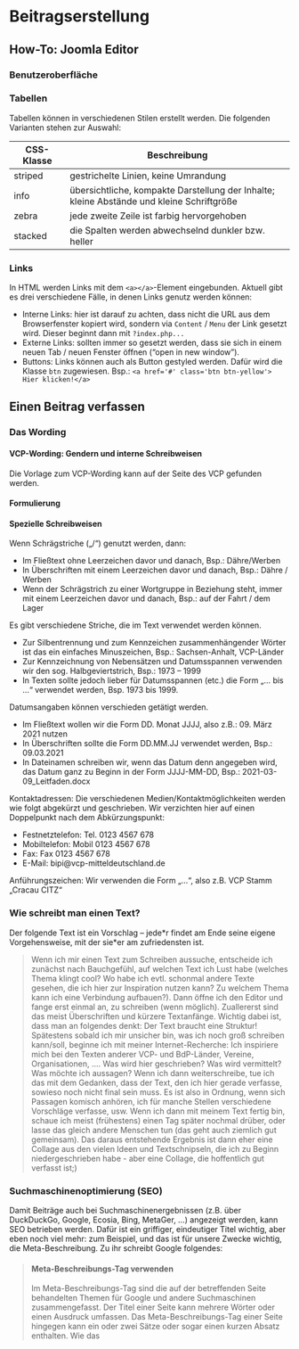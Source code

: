 # Beitragserstellung

## How-To: Joomla Editor 

### Benutzeroberfläche 

### Tabellen

Tabellen können in verschiedenen Stilen erstellt werden. Die folgenden Varianten stehen zur Auswahl: 

| CSS-Klasse | Beschreibung                             |
| ---------- | ---------------------------------------- |
| striped    | gestrichelte Linien, keine Umrandung     |
| info       | übersichtliche, kompakte Darstellung der Inhalte; kleine Abstände und kleine Schriftgröße |
| zebra      | jede zweite Zeile ist farbig hervorgehoben |
| stacked    | die Spalten werden abwechselnd dunkler bzw. heller | 

### Links

In HTML werden Links mit dem `<a></a>`-Element eingebunden. Aktuell gibt es drei verschiedene Fälle, in denen Links genutz werden können: 

* Interne Links: hier ist darauf zu achten, dass nicht die URL aus dem Browserfenster kopiert wird, sondern via `Content` / `Menu` der Link gesetzt wird. Dieser beginnt dann mit `?index.php...`
* Externe Links: sollten immer so gesetzt werden, dass sie sich in einem neuen Tab / neuen Fenster öffnen ("open in new window").
* Buttons: Links können auch als Button gestyled werden. Dafür wird die Klasse `btn` zugewiesen. Bsp.: `<a href='#' class='btn btn-yellow'> Hier klicken!</a>`

## Einen Beitrag verfassen

### Das Wording

#### VCP-Wording: Gendern und interne Schreibweisen

Die Vorlage zum VCP-Wording kann auf der Seite des VCP gefunden werden. 

#### Formulierung

#### Spezielle Schreibweisen
Wenn Schrägstriche („/“) genutzt werden, dann: 

* Im Fließtext ohne Leerzeichen davor und danach, Bsp.: Dähre/Werben
* In Überschriften mit einem Leerzeichen davor und danach, Bsp.: Dähre / Werben
* Wenn der Schrägstrich zu einer Wortgruppe in Beziehung steht, immer mit einem Leerzeichen davor und danach, Bsp.: auf der Fahrt / dem Lager

Es gibt verschiedene Striche, die im Text verwendet werden können. 

* Zur Silbentrennung und zum Kennzeichen zusammenhängender Wörter ist das ein einfaches Minuszeichen, Bsp.: Sachsen-Anhalt, VCP-Länder
* Zur Kennzeichnung von Nebensätzen und Datumsspannen verwenden wir den sog. Halbgeviertstrich, Bsp.: 1973 – 1999
* In Texten sollte jedoch lieber für Datumsspannen (etc.) die Form „… bis …“ verwendet werden, Bsp. 1973 bis 1999. 

Datumsangaben können verschieden getätigt werden.

* Im Fließtext wollen wir die Form DD. Monat JJJJ, also z.B.: 09. März 2021 nutzen
* In Überschriften sollte die Form DD.MM.JJ verwendet werden, Bsp.: 09.03.2021
* In Dateinamen schreiben wir, wenn das Datum denn angegeben wird, das Datum ganz zu Beginn in der Form JJJJ-MM-DD, Bsp.: 2021-03-09_Leitfaden.docx 

Kontaktadressen: Die verschiedenen Medien/Kontaktmöglichkeiten werden wie folgt abgekürzt und geschrieben. Wir verzichten hier auf einen Doppelpunkt nach dem Abkürzungspunkt: 

* Festnetztelefon: Tel. 0123 4567 678
* Mobiltelefon: Mobil 0123 4567 678
* Fax: Fax 0123 4567 678
* E-Mail: bipi@vcp-mitteldeutschland.de

Anführungszeichen: Wir verwenden die Form „…“, also z.B. VCP Stamm „Cracau CITZ“ 

### Wie schreibt man einen Text? 

Der folgende Text ist ein Vorschlag – jede\*r findet am Ende seine eigene Vorgehensweise, mit der sie\*er am zufriedensten ist.

> Wenn ich mir einen Text zum Schreiben aussuche, entscheide ich zunächst nach Bauchgefühl, auf welchen Text ich Lust habe (welches Thema klingt cool? 
> Wo habe ich evtl. schonmal andere Texte gesehen, die ich hier zur Inspiration nutzen kann? Zu welchem Thema kann ich eine Verbindung aufbauen?). 
> Dann öffne ich den Editor und fange erst einmal an, zu schreiben (wenn möglich). 
> Zuallererst sind das meist Überschriften und kürzere Textanfänge. 
> Wichtig dabei ist, dass man an folgendes denkt: Der Text braucht eine Struktur! 
> Spätestens sobald ich mir unsicher bin, was ich noch groß schreiben kann/soll, beginne ich mit meiner Internet-Recherche: 
> Ich inspiriere mich bei den Texten anderer VCP- und BdP-Länder, Vereine, Organisationen, .... Was wird hier geschrieben? Was wird vermittelt? 
> Was möchte ich aussagen? Wenn ich dann weiterschreibe, tue ich das mit dem Gedanken, dass der Text, den ich hier gerade verfasse, sowieso noch nicht final sein muss. 
> Es ist also in Ordnung, wenn sich Passagen komisch anhören, ich für manche Stellen verschiedene Vorschläge verfasse, usw. 
> Wenn ich dann mit meinem Text fertig bin, schaue ich meist (frühestens) einen Tag später nochmal drüber, oder lasse das gleich andere Menschen tun (das geht auch ziemlich gut gemeinsam). 
> Das daraus entstehende Ergebnis ist dann eher eine Collage aus den vielen Ideen und Textschnipseln, die ich zu Beginn niedergeschrieben habe - aber eine Collage, die hoffentlich gut verfasst ist;)

### Suchmaschinenoptimierung (SEO)

Damit Beiträge auch bei Suchmaschinenergebnissen (z.B. über DuckDuckGo, Google, Ecosia, Bing, MetaGer, …) angezeigt werden, kann SEO betrieben werden. 
Dafür ist ein griffiger, eindeutiger Titel wichtig, aber eben noch viel mehr: zum Beispiel, und das ist für unsere Zwecke wichtig, die Meta-Beschreibung. 
Zu ihr schreibt Google folgendes: 

> #### Meta-Beschreibungs-Tag verwenden
>
> Im Meta-Beschreibungs-Tag sind die auf der betreffenden Seite behandelten Themen für Google und andere Suchmaschinen zusammengefasst. Der Titel einer Seite kann mehrere Wörter oder einen Ausdruck umfassen. Das Meta-Beschreibungs-Tag einer Seite hingegen kann ein oder zwei Sätze oder sogar einen kurzen Absatz enthalten. Wie das <title>-Element wird auch das Meta-Beschreibungs-Tag im <head>-Element des HTML-Dokuments platziert.
> 
> #### Was sind die Vorzüge von Meta-Beschreibungs-Tags?
> 
> Meta-Beschreibungs-Tags spielen eine wichtige Rolle, weil Google sie möglicherweise als Snippets für deine Seiten in den Google-Suchergebnissen verwendet. Beachte, dass wir „möglicherweise“ sagen, weil Google eventuell auch einen relevanten Abschnitt des sichtbaren Textes deiner Seite verwendet, wenn er gut zur Suchanfrage eines Nutzers passt. Es empfiehlt sich immer, den einzelnen Seiten Meta-Beschreibungs-Tags hinzuzufügen – für den Fall, dass Google keine gute Textauswahl zur Verwendung im Snippet finden kann. Weitere Informationen zum Erstellen hochwertiger Meta-Beschreibungen 
> 
> #### Seiteninhalte korrekt zusammenfassen 
> 
> Verfasse eine Beschreibung, die für Nutzer informativ und interessant ist, wenn diese dein Meta-Beschreibungs-Tag als Snippet in einem Suchergebnis sehen. Für die Textlänge in einem description-Meta-Tag gibt es keine Mindestvorgabe oder Obergrenze. Wir empfehlen jedoch eine ausreichende Länge, bei der der Text vollständig in der Suche angezeigt wird und alle relevanten Informationen enthält, die Nutzer für die Einschätzung benötigen, ob die Seite nützlich und relevant für sie ist. Beachte aber, dass Nutzern je nach Suchform und -ort eventuell unterschiedlich große Snippets angezeigt werden.
> Vermeide dabei:
> 
> * Meta-Beschreibungs-Tags mit Inhalten, die keinen Bezug zu den Inhalten auf der Seite haben.
> * allgemeine Beschreibungen wie „Dies ist eine Webseite“ oder „Seite über Baseballkarten“
> * Beschreibungen, die ausschließlich aus Keywords bestehen
> * das Kopieren des gesamten Dokumentinhalts in das Meta-Beschreibungs-Tag
> 
> #### Für jede Seite eindeutige Beschreibungen verwenden
> 
> Wenn du für jede Seite ein anderes Meta-Beschreibungs-Tag festlegst, hilft dies sowohl Nutzern als auch Google – insbesondere bei Suchanfragen, bei denen Nutzer 
> mehrere Seiten in deiner Domain aufrufen können, z. B. bei Suchen mit dem Operator site:. Doch falls deine Website Tausende oder sogar Millionen von Seiten hat, 
> ist es wahrscheinlich nicht möglich, für alle Seiten manuell Meta-Beschreibungs-Tags zu erstellen. In diesem Fall kannst du Meta-Beschreibungs-Tags basierend auf 
> dem Inhalt der einzelnen Seiten automatisch generieren.
> Vermeide dabei die Verwendung desselben Meta-Beschreibungs-Tags für alle Seiten deiner Website oder für eine große Gruppe von Seiten

Eine weitere, deutlich ausführlichere Einschätzung bietet beispielsweise der [Blog SEBO Content](https://sebo-content.de/meta-beschreibung/). 
Zusammenfassend lässt sich sagen: Es ist wichtig, bei der Erstellung von Beiträgen folgendes zu beachten: 

* Titel: 
    * Ca. 15 bis 40 Zeichen lang
    * Max. 60 Zeichen lang
* Meta-Beschreibung: 
    * Max. ~160 Zeichen lang
    * Aussagekräftig und beschreibend
    * Emojis und können durchaus verwendet werden, das kann sogar gut sein. 

### Beispiel: Einen Blog-Beitrag schreiben

In diesem Abschnitt soll ein Blogbeitrag am Beispiel des akaheli erstellt werden. Dafür werden wir deutlich mehr Module einbinden und erwähnen, als für einen klassischen 
Blogbeitrag normalerweise notwendig sind. 

#### Thema und Inhalt bestimmen

Mögliche Fragen zu Beginn: Worum soll es gehen? Was ist der Anlass? Wer schreibt den Artikel? Wer ist die Zielgruppe? Folgt daraus eine bestimme Art und Weise, wie der 
Beitrag formuliert sein sollte? Worin besteht der Nachrichtenwert? Gibt es bereits Ideen für den Titel?

> Akaheli wurde auf dem letzten CIRCLES gegründet, es sollen Mitarbeiter\*innen gewonnen und erste Informationen an die Öffentlichkeit gegeben werden 
> (Ziel: Informationsbasis für mögliche Sponsor*innen schaffen). Gründungsmitglieder sind: Icks, Üps, Zätt. 
> 
> Bestehende Titelideen: Der akaheli hebt ab! / Neu gegründer akaheli befasst sich mit spannendem Thema

#### Den roten Faden finden

Je nachdem, wie deine bisherigen Vorstellungen von dem Artikel sind, lohnt es sich, einmal kurz zu pausieren und zu schauen, welche Message du dem*der Leser*in mit auf den Weg geben willst. Davon ausgehend kannst du dann überlegen, ob und wie du einleitest, im Hauptteil verfährst und den Beitrag abschließt. Methoden-Tipp: Inhaltsverzeichnis erstellen! 
Anfangen zu schreiben? 
Wenn du all die Informationen hast, die du benötigst, dann ja! Ansonsten solltest du noch einmal etwas Recherche betreiben – nicht selten ergeben sich dann neue Sichtweisen, die zu einem anderen Artikel führen, als wenn du jetzt beginnst. 

#### Meta-Beschreibung 
Nicht vergessen;) Eine kurze Zusammenfassung des Inhalts, evtl. mit Call to action

### Politur 

### Posten